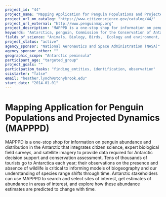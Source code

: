 ```yaml
---
project_id: "44"
project_name: "Mapping Application for Penguin Populations and Projected Dynamics (MAPPPD)"
project_url_on_catalog: "https://www.citizenscience.gov/catalog/44/"
project_url_external: "http://www.penguinmap.org"
project_description: "MAPPPD is a one-stop shop for information on penguin abundance and distribution in the Antarctic that integrates citizen science, expert biological field surveys, and satellite imagery to provide data required for Antarctic decision support and conservation assessment. Tens of thousands of tourists go to Antarctica each year; their observations on the presence and absence of wildlife is critical to informing models of biogeography and our understanding of species range shifts through time. Antarctic stakeholders can use MAPPPD to search and select sites of interest, get estimates of abundance in areas of interest, and explore how these abundance estimates are predicted to change with time."
keywords: "Antarctica, penguin, Commission for the Conservation of Antarctic Marine Living Resources, Antarctic Treaty Consultative Meeting, Scientific Committee for Antarctic Research"
fields_of_science: "Animals, Biology, Birds,  Ecology and environment,  Nature and outdoors"
project_status: "active"
agency_sponsor: "National Aeronautics and Space Administration (NASA)"
agency_sponsor_other: ""
geographic_scope: "Antarctic peninsula"
participant_age: "targeted_group"
project_goals: ""
participation_tasks: "finding_entities, identification, observation"
scistarter: "false"
email: "heather.lynch@stonybrook.edu"
start_date: "2014-01-01"
---
```


# Mapping Application for Penguin Populations and Projected Dynamics (MAPPPD)

MAPPPD is a one-stop shop for information on penguin abundance and distribution in the Antarctic that integrates citizen science, expert biological field surveys, and satellite imagery to provide data required for Antarctic decision support and conservation assessment. Tens of thousands of tourists go to Antarctica each year; their observations on the presence and absence of wildlife is critical to informing models of biogeography and our understanding of species range shifts through time. Antarctic stakeholders can use MAPPPD to search and select sites of interest, get estimates of abundance in areas of interest, and explore how these abundance estimates are predicted to change with time.
